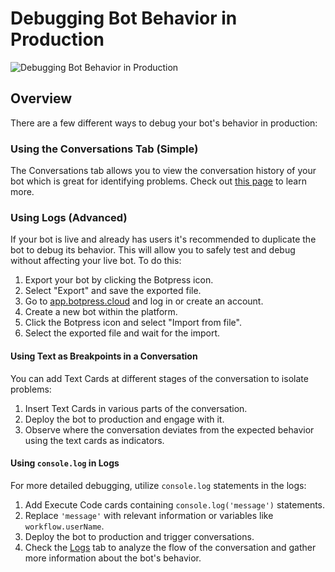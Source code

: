 # Debugging Bot Behavior in Production

![Debugging Bot Behavior in Production](./assets/debugging-production-bot.png)

## Overview

There are a few different ways to debug your bot's behavior in production:

### Using the Conversations Tab (Simple)

The Conversations tab allows you to view the conversation history of your bot which is great for identifying problems. Check out [this page](../admin-dashboard/conversations) to learn more.

### Using Logs (Advanced)

If your bot is live and already has users it's recommended to duplicate the bot to debug its behavior. This will allow you to safely test and debug without affecting your live bot. To do this:

1. Export your bot by clicking the Botpress icon.
2. Select "Export" and save the exported file.
3. Go to [app.botpress.cloud](https://app.botpress.cloud) and log in or create an account.
4. Create a new bot within the platform.
5. Click the Botpress icon and select "Import from file".
6. Select the exported file and wait for the import.

#### Using Text as Breakpoints in a Conversation

You can add Text Cards at different stages of the conversation to isolate problems:

1. Insert Text Cards in various parts of the conversation.
2. Deploy the bot to production and engage with it.
3. Observe where the conversation deviates from the expected behavior using the text cards as indicators.

#### Using `console.log` in Logs

For more detailed debugging, utilize `console.log` statements in the logs:

1. Add Execute Code cards containing `console.log('message')` statements.
2. Replace `'message'` with relevant information or variables like `workflow.userName`.
3. Deploy the bot to production and trigger conversations.
4. Check the [Logs](../admin-dashboard/logs) tab to analyze the flow of the conversation and gather more information about the bot's behavior.

